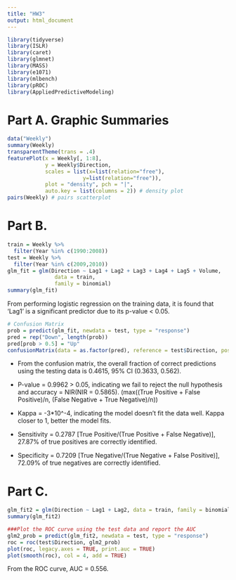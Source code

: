 ```yaml
---
title: "HW3"
output: html_document
---
```


```r
library(tidyverse)
library(ISLR)
library(caret)
library(glmnet)
library(MASS)
library(e1071)
library(mlbench)
library(pROC)
library(AppliedPredictiveModeling)
```


# Part A. Graphic Summaries
```r
data("Weekly")
summary(Weekly)
transparentTheme(trans = .4)
featurePlot(x = Weekly[, 1:8], 
            y = Weekly$Direction,
            scales = list(x=list(relation="free"), 
                        y=list(relation="free")),
            plot = "density", pch = "|", 
            auto.key = list(columns = 2)) # density plot
pairs(Weekly) # pairs scatterplot
```


# Part B. 

```r
train = Weekly %>% 
  filter(Year %in% c(1990:2008))
test = Weekly %>% 
  filter(Year %in% c(2009,2010))
glm_fit = glm(Direction ~ Lag1 + Lag2 + Lag3 + Lag4 + Lag5 + Volume, 
               data = train,
               family = binomial)
summary(glm_fit)
```

From performing logistic regression on the training data, it is found that 'Lag1' is a significant predictor due to its p-value < 0.05.

```r
# Confusion Matrix
prob = predict(glm_fit, newdata = test, type = "response")
pred = rep("Down", length(prob))
pred[prob > 0.5] = "Up"
confusionMatrix(data = as.factor(pred), reference = test$Direction, positive = "Up")
```

* From the confusion matrix, the overall fraction of correct predictions using the testing data is 0.4615, 95% CI (0.3633, 0.562). 

* P-value = 0.9962 > 0.05, indicating we fail to reject the null hypothesis and accuracy = NIR(NIR = 0.5865). (max((True Positive + False Positive)/n, (False Negative + True Negative)/n))  

* Kappa = -3*10^-4, indicating the model doesn't fit the data well. Kappa closer to 1, better the model fits.

* Sensitivity = 0.2787 [True Positive/(True Positive + False Negative)], 27.87% of true positives are correctly identified.

* Specificity = 0.7209 [True Negative/(True Negative + False Positive)], 72.09% of true negatives are correctly identified.

# Part C. 

```r
glm_fit2 = glm(Direction ~ Lag1 + Lag2, data = train, family = binomial)
summary(glm_fit2)

###Plot the ROC curve using the test data and report the AUC
glm2_prob = predict(glm_fit2, newdata = test, type = "response")
roc = roc(test$Direction, glm2_prob)
plot(roc, legacy.axes = TRUE, print.auc = TRUE)
plot(smooth(roc), col = 4, add = TRUE)
```

From the ROC curve, AUC = 0.556.





